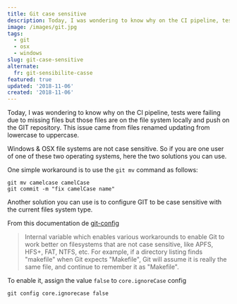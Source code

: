 ```yaml
---
title: Git case sensitive
description: Today, I was wondering to know why on the CI pipeline, tests were failing due to missing files but those files are on the file system locally and push on the GIT repository. This issue came from files renamed updating from lowercase to uppercase.
image: /images/git.jpg
tags:
  - git
  - osx
  - windows
slug: git-case-sensitive
alternate:
  fr: git-sensibilite-casse
featured: true
updated: '2018-11-06'
created: '2018-11-06'
---
```


Today, I was wondering to know why on the CI pipeline, tests were failing due to missing files but those files are on the file system locally and push on the GIT repository. This issue came from files renamed updating from lowercase to uppercase.

Windows & OSX file systems are not case sensitive. So if you are one user of one of these two operating systems, here the two solutions you can use.

One simple workaround is to use the `git mv` command as follows:

```git
git mv camelcase camelCase
git commit -m "fix camelCase name"
```

Another solution you can use is to configure GIT to be case sensitive with the current files system type.

From this documentation de [git-config](https://gitirc.eu/git-config.html)

> Internal variable which enables various workarounds to enable Git to work better on filesystems that are not case sensitive, like APFS, HFS+, FAT, NTFS, etc. For example, if a directory listing finds "makefile" when Git expects "Makefile", Git will assume it is really the same file, and continue to remember it as "Makefile".

To enable it, assign the value `false` to `core.ignoreCase` config

```git
git config core.ignorecase false
```
